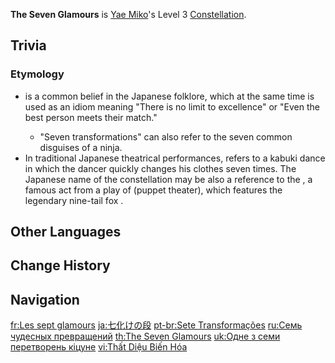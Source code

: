 {{Constellation Infobox
|image       = Constellation The Seven Glamours.png
|description = Increases the Level of [[Yakan Evocation: Sesshou Sakura]] by 3.<br>Maximum upgrade level is 15.
|level       = 3
|character   = Yae Miko
|utility1    = Talent Level Increase
|utility2    = Elemental Skill Level Increase
}}
'''The Seven Glamours''' is [[Yae Miko]]'s Level 3 [[Constellation]].

==Trivia==
===Etymology===
* {{lang|"Seven transformations for [[kitsune]], eight transformations for [[tanuki]]"|ja=狐七化け、狸は八化け|ja_rm=Kitsune nana-bake, tanuki wa hachi-bake}} is a common belief in the Japanese folklore, which at the same time is used as an idiom meaning "There is no limit to excellence" or "Even the best person meets their match."
** "Seven transformations" can also refer to the seven common disguises of a ninja.
* In traditional Japanese theatrical performances, {{lang|''nanabake''|ja=七化け}} refers to a kabuki dance in which the dancer quickly changes his clothes seven times. The Japanese name of the constellation may be also a reference to the {{lang|Act of Kitsune's Seven Transformations|ja=狐七化けの段|ja_rm=Kitsune Nanabake no Dan}}, a famous act from a play of {{w|Bunraku}} (puppet theater), which features the legendary nine-tail fox {{w|Tamamo-no-Mae}}.

==Other Languages==
{{Other Languages
|en      = The Seven Glamours
|zhs     = 七段妙变化
|zhs_rm  = Qī Duàn Miào Biànhuà
|zht     = 七段妙變化
|zht_rm  = Qī Duàn Miào Biànhuà
|zh_tl   = Seven-Step Wonderful Transformations
|ja      = 七化けの段
|ja_rm   = Nanabake no Dan{{Assumed}}
|ja_tl   = Step of Seven Transformations
|ja_note = Perhaps a pun for "Act of Seven Transformations" ("act" in the sense of a division of a theater work). See the [[#Etymology|Etymology section]].
|ko      = 신묘한 7단 변화
|ko_rm   = Sinmyohan Chil-dan Byeonhwa
|ko_tl   = Mysterious Seven-Step Change
|es      = Heptatransformación
|es_tl   = Seven Transformations
|fr      = Les sept glamours
|fr_tl   = The Seven Glamours
|ru      = Семь чудесных превращений
|ru_tl   = Seven Wonderful Transformations
|th      = The Seven Glamours
|vi      = {{tt|Thất Diệu Biến Hóa|七妙變化}}
|vi_tl   = Seven Wonderful Transformations
|de      = Sieben wunderbare Variationen
|de_tl   = Seven Wonderful Variations
|id      = The Seven Glamours
|pt      = Sete Transformações
|pt_tl   = Seven Transformations
|tr      = Yedi Dönüşüm
|tr_tl   = Seven Transformations
|it      = Le sette malie
|it_tl   = The Seven Spells
}}

==Change History==
{{Change History|2.5}}

==Navigation==
{{Talent Navbox|Yae Miko}}

[[fr:Les sept glamours]]
[[ja:七化けの段]]
[[pt-br:Sete Transformações]]
[[ru:Семь чудесных превращений]]
[[th:The Seven Glamours]]
[[uk:Одне з семи перетворень кіцуне]]
[[vi:Thất Diệu Biến Hóa]]